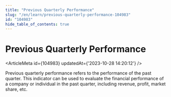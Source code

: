 ```yaml
---
title: "Previous Quarterly Performance"
slug: "/en/learn/previous-quarterly-performance-104983"
id: "104983"
hide_table_of_contents: true
---
```



# Previous Quarterly Performance

<ArticleMeta id={104983} updatedAt={'2023-10-28 14:20:12'} />
<div className='border-solid border-b border-t-0 my-4 border-[var(--ifm-color-gray-300)]' />

Previous quarterly performance refers to the performance of the past quarter. This indicator can be used to evaluate the financial performance of a company or individual in the past quarter, including revenue, profit, market share, etc.
